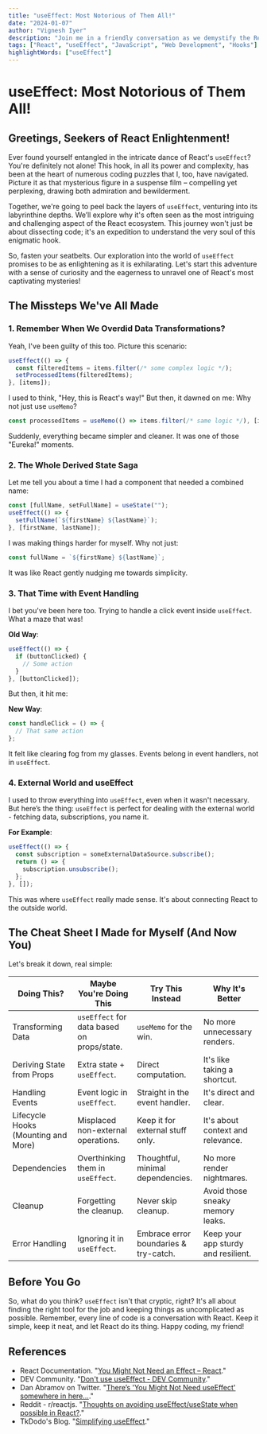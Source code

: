 ```yaml
---
title: "useEffect: Most Notorious of Them All!"
date: "2024-01-07"
author: "Vignesh Iyer"
description: "Join me in a friendly conversation as we demystify the React useEffect hook. We'll explore common misunderstandings, share personal insights, and provide practical examples to transform confusion into clarity."
tags: ["React", "useEffect", "JavaScript", "Web Development", "Hooks"]
highlightWords: ["useEffect"]
---
```


# useEffect: Most Notorious of Them All!

## Greetings, Seekers of React Enlightenment!

Ever found yourself entangled in the intricate dance of React's `useEffect`? You're definitely not alone! This hook, in all its power and complexity, has been at the heart of numerous coding puzzles that I, too, have navigated. Picture it as that mysterious figure in a suspense film – compelling yet perplexing, drawing both admiration and bewilderment.

Together, we're going to peel back the layers of `useEffect`, venturing into its labyrinthine depths. We’ll explore why it's often seen as the most intriguing and challenging aspect of the React ecosystem. This journey won't just be about dissecting code; it's an expedition to understand the very soul of this enigmatic hook.

So, fasten your seatbelts. Our exploration into the world of `useEffect` promises to be as enlightening as it is exhilarating. Let's start this adventure with a sense of curiosity and the eagerness to unravel one of React's most captivating mysteries!

## The Missteps We've All Made

### 1. Remember When We Overdid Data Transformations?

Yeah, I've been guilty of this too. Picture this scenario:

```javascript
useEffect(() => {
  const filteredItems = items.filter(/* some complex logic */);
  setProcessedItems(filteredItems);
}, [items]);
```

I used to think, "Hey, this is React's way!" But then, it dawned on me: Why not just use `useMemo`?

```javascript
const processedItems = useMemo(() => items.filter(/* same logic */), [items]);
```

Suddenly, everything became simpler and cleaner. It was one of those "Eureka!" moments.

### 2. The Whole Derived State Saga

Let me tell you about a time I had a component that needed a combined name:

```javascript
const [fullName, setFullName] = useState("");
useEffect(() => {
  setFullName(`${firstName} ${lastName}`);
}, [firstName, lastName]);
```

I was making things harder for myself. Why not just:

```javascript
const fullName = `${firstName} ${lastName}`;
```

It was like React gently nudging me towards simplicity.

### 3. That Time with Event Handling

I bet you've been here too. Trying to handle a click event inside `useEffect`. What a maze that was!

**Old Way**:

```javascript
useEffect(() => {
  if (buttonClicked) {
    // Some action
  }
}, [buttonClicked]);
```

But then, it hit me:

**New Way**:

```javascript
const handleClick = () => {
  // That same action
};
```

It felt like clearing fog from my glasses. Events belong in event handlers, not in `useEffect`.

### 4. External World and useEffect

I used to throw everything into `useEffect`, even when it wasn't necessary. But here’s the thing: `useEffect` is perfect for dealing with the external world - fetching data, subscriptions, you name it.

**For Example**:

```javascript
useEffect(() => {
  const subscription = someExternalDataSource.subscribe();
  return () => {
    subscription.unsubscribe();
  };
}, []);
```

This was where `useEffect` really made sense. It's about connecting React to the outside world.

## The Cheat Sheet I Made for Myself (And Now You)

Let's break it down, real simple:

| Doing This?                         | Maybe You're Doing This                    | Try This Instead                      | Why It's Better                     |
| ----------------------------------- | ------------------------------------------ | ------------------------------------- | ----------------------------------- |
| Transforming Data                   | `useEffect` for data based on props/state. | `useMemo` for the win.                | No more unnecessary renders.        |
| Deriving State from Props           | Extra state + `useEffect`.                 | Direct computation.                   | It's like taking a shortcut.        |
| Handling Events                     | Event logic in `useEffect`.                | Straight in the event handler.        | It's direct and clear.              |
| Lifecycle Hooks (Mounting and More) | Misplaced non-external operations.         | Keep it for external stuff only.      | It's about context and relevance.   |
| Dependencies                        | Overthinking them in `useEffect`.          | Thoughtful, minimal dependencies.     | No more render nightmares.          |
| Cleanup                             | Forgetting the cleanup.                    | Never skip cleanup.                   | Avoid those sneaky memory leaks.    |
| Error Handling                      | Ignoring it in `useEffect`.                | Embrace error boundaries & try-catch. | Keep your app sturdy and resilient. |

## Before You Go

So, what do you think? `useEffect` isn't that cryptic, right? It's all about finding the right tool for the job and keeping things as uncomplicated as possible. Remember, every line of code is a conversation with React. Keep it simple, keep it neat, and let React do its thing. Happy coding, my friend!

## References

- React Documentation. "[You Might Not Need an Effect – React](https://react.dev/learn/you-might-not-need-an-effect)."
- DEV Community. "[Don't use useEffect - DEV Community](https://dev.to/rem0nfawzi/dont-use-useeffect-3ca8)."
- Dan Abramov on Twitter. "[There’s 'You Might Not Need useEffect' somewhere in here...](https://twitter.com/dan_abramov/status/1281669881667162112?s=20)."
- Reddit - r/reactjs. "[Thoughts on avoiding useEffect/useState when possible in React?](https://www.reddit.com/r/reactjs/comments/17q3d1l/thoughts_on_avoiding_useeffectusestate_when/)."
- TkDodo's Blog. "[Simplifying useEffect](https://tkdodo.eu/blog/simplifying-use-effect#1-write-fewer-effects)."
